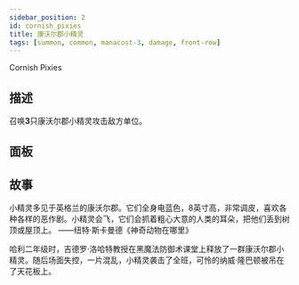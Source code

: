 ```yaml
---
sidebar_position: 2
id: cornish_pixies
title: 康沃尔郡小精灵
tags: [summon, common, manacost-3, damage, front-row]
---
```


Cornish Pixies

<!--truncate-->



<CardBasics cardKey={id}/>


## 描述

召唤**3**只康沃尔郡小精灵攻击敌方单位。

## 面板


<LevelComponent/>


<CardDynamicTable cardKey={id}/>


<CardComplexTable cardKey={id}/>





## 故事

小精灵多见于英格兰的康沃尔郡。它们全身电蓝色，8英寸高，非常调皮，喜欢各种各样的恶作剧。小精灵会飞，它们会抓着粗心大意的人类的耳朵，把他们丢到树顶或屋顶上。 ——纽特·斯卡曼德《神奇动物在哪里》

哈利二年级时，吉德罗·洛哈特教授在黑魔法防御术课堂上释放了一群康沃尔郡小精灵。随后场面失控，一片混乱，小精灵袭击了全班，可怜的纳威·隆巴顿被吊在了天花板上。